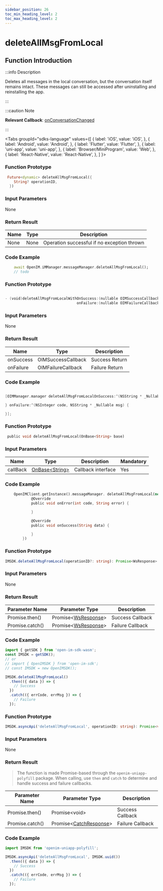 ```yaml
---
sidebar_position: 26
toc_min_heading_level: 2
toc_max_heading_level: 2
---
```


# deleteAllMsgFromLocal

## Function Introduction

:::info Description

Deletes all messages in the local conversation, but the conversation itself remains intact.
These messages can still be accessed after uninstalling and reinstalling the app.

:::

:::caution Note

**Relevant Callback**:
[onConversationChanged](/callback/onConversationChanged.mdx)

:::

<Tabs
groupId="sdks-language"
values={[
{ label: 'iOS', value: 'iOS', },
{ label: 'Android', value: 'Android', },
{ label: 'Flutter', value: 'Flutter', },
{ label: 'uni-app', value: 'uni-app', },
{ label: 'Browser/MiniProgram', value: 'Web', },
{ label: 'React-Native', value: 'React-Native', },
]
}>

<TabItem value="Flutter">

### Function Prototype

```dart showLineNumbers
 Future<dynamic> deleteAllMsgFromLocal({
    String? operationID,
  })
```

### Input Parameters

None

### Return Result

| Name | Type | Description            |
| ---- | ---- | -----------------------|
| None | None | Operation successful if no exception thrown |

### Code Example

```dart showLineNumbers
    await OpenIM.iMManager.messageManager.deleteAllMsgFromLocal();
    // todo
```

</TabItem>

<TabItem value="iOS">

### Function Prototype

```swift showLineNumbers

- (void)deleteAllMsgFromLocalWithOnSuccess:(nullable OIMSuccessCallback)onSuccess
                                 onFailure:(nullable OIMFailureCallback)onFailure;

```

### Input Parameters

None

### Return Result

| Name      | Type                                                   | Description |
| --------- | ------------------------------------------------------ | ----------- |
| onSuccess | OIMSuccessCallback | Success Return |
| onFailure | OIMFailureCallback   | Failure Return |

### Code Example

```swift showLineNumbers

[OIMManager.manager deleteAllMsgFromLocalOnSuccess:^(NSString * _Nullable data) {

} onFailure:^(NSInteger code, NSString * _Nullable msg) {

}];

```

</TabItem>

<TabItem value="Android">

### Function Prototype

```dart showLineNumbers
 public void deleteAllMsgFromLocal(OnBase<String> base)
```

### Input Parameters

| Name     | Type                                             | Description | Mandatory |
| -------- | ------------------------------------------------ | ----------- | -------- |
| callBack | [OnBase<String\>](/callback/onBase.mdx) | Callback interface | Yes |

### Code Example

```dart showLineNumbers
    OpenIMClient.getInstance().messageManager. deleteAllMsgFromLocal(new OnBase<String>() {
            @Override
            public void onError(int code, String error) {

            }

            @Override
            public void onSuccess(String data) {

            }
        })
```

</TabItem>

<TabItem value="Web">

### Function Prototype

```ts showLineNumbers
IMSDK.deleteAllMsgFromLocal(operationID?: string): Promise<WsResponse>
```

### Input Parameters

None

### Return Result

| Parameter Name  | Parameter Type                                             | Description   |
| --------------- | ---------------------------------------------------- | -------------- |
| Promise.then()  | Promise<[WsResponse](/class/response.mdx)\> | Success Callback |
| Promise.catch() | Promise<[WsResponse](/class/response.mdx)\> | Failure Callback |

### Code Example

```js showLineNumbers
import { getSDK } from 'open-im-sdk-wasm';
const IMSDK = getSDK();
// or
// import { OpenIMSDK } from 'open-im-sdk';
// const IMSDK = new OpenIMSDK();

IMSDK.deleteAllMsgFromLocal()
  .then(({ data }) => {
    // Success
  })
  .catch(({ errCode, errMsg }) => {
    // Failure
  });
```

</TabItem>

<TabItem value="uni-app">

### Function Prototype

```ts showLineNumbers
IMSDK.asyncApi('deleteAllMsgFromLocal', operationID: string): Promise<void>
```

### Input Parameters

None

### Return Result

> The function is made Promise-based through the `openim-uniapp-polyfill` package. When calling, use `then` and `catch` to determine and handle success and failure callbacks.

| Parameter Name  | Parameter Type                                                | Description   |
| --------------- | ------------------------------------------------------- | -------------- |
| Promise.then()  | Promise<void\>                                          | Success Callback |
| Promise.catch() | Promise<[CatchResponse](/class/response.mdx)\> | Failure Callback |

### Code Example

```js showLineNumbers
import IMSDK from 'openim-uniapp-polyfill';

IMSDK.asyncApi('deleteAllMsgFromLocal', IMSDK.uuid())
  .then(({ data }) => {
    // Success
  })
  .catch(({ errCode, errMsg }) => {
    // Failure
  });
```

</TabItem>

</Tabs>